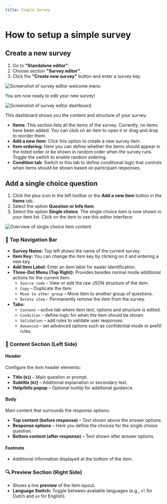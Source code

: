 ```yaml
---
title: Simple Survey
---
```


# How to setup a simple survey

## Create a new survey

1. Go to **"Standalone editor"**.
2. Choose section **"Survey editor"**.
3. Click the **"Create new survey"** button and enter a survey key.

![Screenshot of survey editor welcome menu](images/welcomeEditor.png)

You are now ready to edit your new survey! 

![Screenshot of survey editor dashboard](images/dashboardEditor.png)

This dashboard shows you the content and structure of your survey:
- **Items**: This section lists all the items of the survey. Currently, no items have been added. You can click on an item to open it or drag and drop to reorder them.
- **Add a new item**: Click this option to create a new survey item.
- **Item ordering**: Here you can define whether the items should appear in the listed order or be shown in random order when the survey runs. Toggle the switch to enable random ordering.
- **Condition tab**: Switch to this tab to define conditional logic that controls when items should be shown based on participant responses.

## Add a single choice question 

1. Click the plus icon in the left toolbar or the **Add a new item** button in the **Items** tab.
2. Select the option **Question or Info item**.
3. Select the option **Single choice**. The single choice item is now shown in your item list. Click on the item to see this editor interface:

![Overview of single choice item content](images/overviewSinglechoice.png)

### 🧭 Top Navigation Bar

- **Survey Name:** Top left shows the name of the current survey.
- **Item Key:** You can change the item key by clicking on it and entering a new key.
- **Add Item Label:** Enter an item label for easier identification.
- **Three-Dot Menu (Top Right):** Provides besides normal mode additional actions for the current item:
    - `Source code` – View or edit the raw JSON structure of the item.
    - `Copy` – Duplicate the item.
    - `Move to other group` – Move item to another group of questions.
    - `Delete item` – Permanently remove the item from the survey.
- **Tabs:**
    - `Content` – active tab where item text, options and structure is edited.
    - `Condition` – define logic for when the item should be shown.
    - `Validation` – add rules to validate user responses.
    - `Advanced` – set advanced options such as confidential mode or prefill rules.

### 📝 Content Section (Left Side)

#### **Header**
Configure the item header elements:
- **Title (`H1`)** – Main question or prompt.
- **Subtitle (`H2`)** – Additional explanation or secondary text.
- **Help/Info popup** – Optional tooltip for additional guidance.

#### **Body**
Main content that surrounds the response options:
- **Top content (before response)** – Text shown above the answer options.
- **Response options** – Here you define the choices for the single choice question.
- **Bottom content (after response)** – Text shown after answer options.

#### **Footnote**
- Additional information displayed at the bottom of the item.

### 🔍 Preview Section (Right Side)

- Shows a live **preview** of the item layout.
- **Language Switch:** Toggle between available languages (e.g., `nl` for Dutch and `en` for English).




